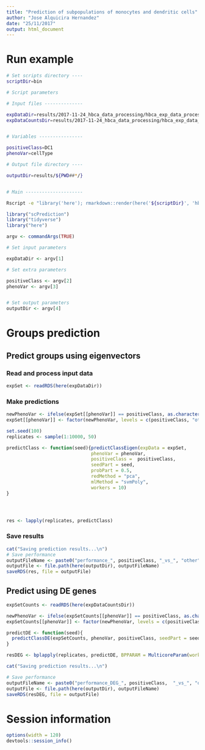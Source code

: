 ```yaml
---
title: "Prediction of subpopulations of monocytes and dendritic cells"
author: "Jose Alquicira Hernandez"
date: "25/11/2017"
output: html_document
---
```



# Run example

```bash
# Set scripts directory ----
scriptDir=bin

# Script parameters

# Input files --------------

expDataDir=results/2017-11-24_hbca_data_processing/hbca_exp_data_processed_cpm.RDS
expDataCountsDir=results/2017-11-24_hbca_data_processing/hbca_exp_data_processed_counts.RDS


# Variables ----------------

positiveClass=DC1
phenoVar=cellType

# Output file directory ----

outputDir=results/${PWD##*/}


# Main ---------------------

Rscript -e "library('here'); rmarkdown::render(here('${scriptDir}', 'hbca_prediction.Rmd'), output_file = paste0('${positiveClass}', '-', 'other', '.html'), output_dir = here('${outputDir}'))" ${expDataDir} ${positiveClass} ${phenoVar} ${outputDir}
```



```r
library("scPrediction")
library("tidyverse")
library("here")
```

```r
argv <- commandArgs(TRUE)

# Set input parameters

expDataDir <- argv[1]

# Set extra parameters

positiveClass <- argv[2]
phenoVar <- argv[3]


# Set output parameters
outputDir <- argv[4]

```

# Groups prediction {.tabset}

## Predict groups using eigenvectors

### Read and process input data

```r
expSet <- readRDS(here(expDataDir))
```

### Make predictions

```r
newPhenoVar <- ifelse(expSet[[phenoVar]] == positiveClass, as.character(expSet[[phenoVar]]), "other")
expSet[[phenoVar]] <- factor(newPhenoVar, levels = c(positiveClass, "other"))
```

```r
set.seed(100)
replicates <- sample(1:10000, 50)
```


```r
predictClass <- function(seed){predictClassEigen(expData = expSet, 
                               phenoVar = phenoVar, 
                               positiveClass =  positiveClass, 
                               seedPart = seed,
                               probPart = 0.5,
                               redMethod = "pca",
                               mlMethod = "svmPoly", 
                               workers = 10)
}




res <- lapply(replicates, predictClass)
```


### Save results

```r
cat("Saving prediction results...\n")
# Save performance
outputFileName <- paste0("performance_", positiveClass, "_vs_", "other", ".RDS")
outputFile <- file.path(here(outputDir), outputFileName)
saveRDS(res, file = outputFile)

```



## Predict using DE genes

```r
expSetCounts <- readRDS(here(expDataCountsDir))
```

```r
newPhenoVar <- ifelse(expSetCounts[[phenoVar]] == positiveClass, as.character(expSetCounts[[phenoVar]]), "other")
expSetCounts[[phenoVar]] <- factor(newPhenoVar, levels = c(positiveClass, "other"))
```



```r
predictDE <- function(seed){
  predictClassDE(expSetCounts, phenoVar, positiveClass, seedPart = seed, probPart = 0.5, log2FCFilter = 2, mlMethod = "svmPoly")
}

resDEG <- bplapply(replicates, predictDE, BPPARAM = MulticoreParam(workers = 10))

```

```r
cat("Saving prediction results...\n")

# Save performance
outputFileName <- paste0("performance_DEG_", positiveClass,  "_vs_", "other", ".RDS")
outputFile <- file.path(here(outputDir), outputFileName)
saveRDS(resDEG, file = outputFile)
```


# Session information

```r
options(width = 120)
devtools::session_info()
```

